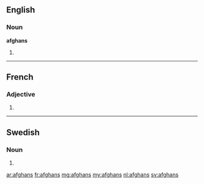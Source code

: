 ==English==

===Noun===
'''afghans'''

# {{plural of|afghan}}

----

==French==

===Adjective===
{{fr-adj-form|m|p}}

# {{form of|masculine plural|afghan|lang=fr}}

----

==Swedish==

===Noun===
{{head|sv|noun form}}

# {{sv-noun-form-indef-gen|afghan}}

[[ar:afghans]]
[[fr:afghans]]
[[mg:afghans]]
[[my:afghans]]
[[nl:afghans]]
[[sv:afghans]]